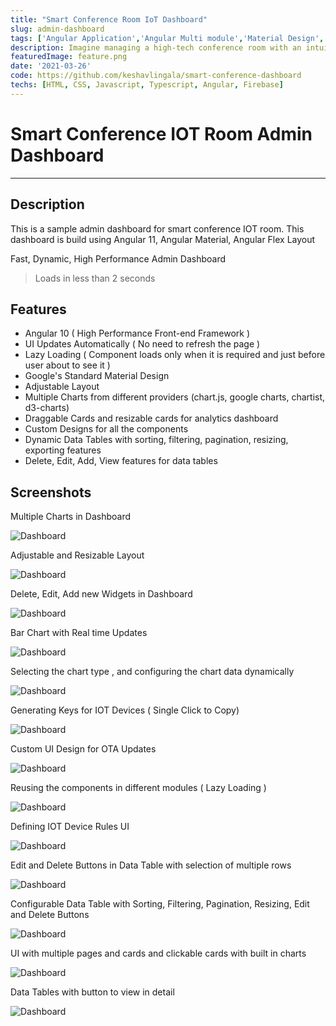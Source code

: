 ```yaml
---
title: "Smart Conference Room IoT Dashboard"
slug: admin-dashboard
tags: ['Angular Application','Angular Multi module','Material Design','Angular Library','High Performance Admin Dashboard','Keshav Lingala','Keshav Reddy','Keshav Reddy Lingala','Lingala Keshav Reddy','Keshav']
description: Imagine managing a high-tech conference room with an intuitive and fast admin dashboard. This Smart Conference Room IoT Dashboard leverages Angular 11 and Angular Material to deliver a sleek, high-performance interface for managing IoT devices and room settings. With real-time updates, dynamic charts, and customizable layouts, this dashboard provides a seamless experience for monitoring and controlling smart conference environments. Hosted on GitHub, it offers a robust solution for modern administrative needs.
featuredImage: feature.png
date: '2021-03-26'
code: https://github.com/keshavlingala/smart-conference-dashboard
techs: [HTML, CSS, Javascript, Typescript, Angular, Firebase]
---
```


# Smart Conference IOT Room Admin Dashboard
---


## Description

This is a sample admin dashboard for smart conference IOT room. This dashboard is build using Angular 11, Angular Material, Angular Flex Layout

Fast, Dynamic, High Performance Admin Dashboard
> Loads in less than 2 seconds

## Features

- Angular 10 ( High Performance Front-end Framework )
- UI Updates Automatically ( No need to refresh the page )
- Lazy Loading ( Component loads only when it is required and just before user about to see it )
- Google's Standard Material Design
- Adjustable Layout
- Multiple Charts from different providers (chart.js, google charts, chartist, d3-charts)
- Draggable Cards and resizable cards for analytics dashboard
- Custom Designs for all the components
- Dynamic Data Tables with sorting, filtering, pagination, resizing, exporting features
- Delete, Edit, Add, View features for data tables


## Screenshots

Multiple Charts in Dashboard

![Dashboard](feature.png)

Adjustable and Resizable Layout

![Dashboard](images/ui-1.png)

Delete, Edit, Add new Widgets in Dashboard

![Dashboard](images/ui-2.png)

Bar Chart with Real time Updates

![Dashboard](images/ui-3.png)

Selecting the chart type , and configuring the chart data dynamically

![Dashboard](images/ui-4.png)

Generating Keys for IOT Devices ( Single Click to Copy)

![Dashboard](images/ui-5.png)

Custom UI Design for OTA Updates

![Dashboard](images/ui-6.png)

Reusing the components in different modules ( Lazy Loading )

![Dashboard](images/ui-7.png)

Defining IOT Device Rules UI

![Dashboard](images/ui-8.png)

Edit and Delete Buttons in Data Table with selection of multiple rows

![Dashboard](images/ui-9.png)

Configurable Data Table with Sorting, Filtering, Pagination, Resizing, Edit and Delete Buttons

![Dashboard](images/ui-10.png)

UI with multiple pages and cards and clickable cards with built in charts

![Dashboard](images/ui-11.png)

Data Tables with button to view in detail

![Dashboard](images/ui-12.png)

